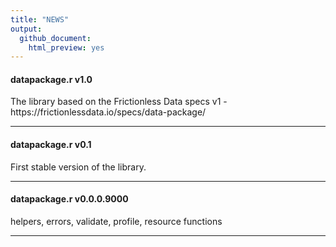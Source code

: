 ```yaml
---
title: "NEWS"
output: 
  github_document:
    html_preview: yes
---
```


#### datapackage.r v1.0

The library based on the Frictionless Data specs v1 - https://frictionlessdata.io/specs/data-package/

----------------------------------------------------------------

#### datapackage.r v0.1

First stable version of the library.

----------------------------------------------------------------

#### datapackage.r v0.0.0.9000

helpers, errors, validate, profile, resource functions

----------------------------------------------------------------